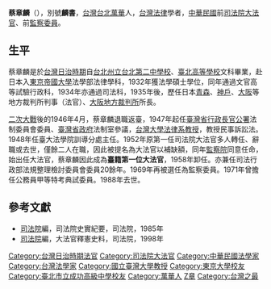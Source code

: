 '''蔡章麟'''（{{bd|1908年|10月31日|1988年|11月1日|catIdx=Cai蔡}}），別號'''麟書'''，[[台灣|台灣]][[台北市|台北]][[萬華區|萬華]]人，[[台灣|台灣]][[法律|法律]]學者，[[中華民國|中華民國]]前[[司法院大法官|司法院大法官]]、前[[監察委員|監察委員]]。

==生平==
蔡章麟是於[[台灣日治時期|台灣日治時期]]自[[台北州立台北第二中學校|台北州立台北第二中學校]]、[[臺北高等學校|臺北高等學校]]文科畢業，赴日本入[[東京帝國大學|東京帝國大學]]法學部法律學科，1932年獲法學碩士學位，同年通過文官高等試驗行政科，1934年亦通過司法科，1935年後，歷任日本[[青森縣|青森]]、[[神戶|神戶]]、[[大阪市|大阪]]等地方裁判所判事（法官）、[[大阪地方裁判所|大阪地方裁判所]]所長。

[[二次大戰|二次大戰]]後的1946年4月，蔡章麟退職返臺，1947年起任[[臺灣省行政長官公署|臺灣省行政長官公署]]法制委員會委員、[[臺灣省政府|臺灣省政府]]法制室參議，[[台灣大學|台灣大學]][[法律系|法律系]][[教授|教授]]，教授民事訴訟法。1948年任臺大法學院訓導分處主任。1952年原第一任司法院大法官多人轉任、辭職或去世，僅餘二人在職，因此被提名為大法官以補缺額，同年[[監察院|監察院]]同意任命，始出任大法官，蔡章麟因此成為'''臺籍第一位大法官'''，1958年卸任。亦兼任司法行政部法規整理檢討委員會委員20餘年。1969年再被選任為監察委員。1971年曾擔任公務員甲等特考典試委員。1988年去世。

==參考文獻==
{{refbegin}}
*[[司法院|司法院]]編，司法院史實紀要，司法院，1985年
*[[司法院|司法院]]編，大法官釋憲史料，司法院，1998年
{{refend}}
{{第一屆增選監察委員}}
{{中華民國歷屆司法院大法官列表}}
{{日本裁判所}}

{{DEFAULTSORT:Cai蔡}}
[[Category:台灣日治時期法官|Category:台灣日治時期法官]]
[[Category:司法院大法官|Category:司法院大法官]]
[[Category:中華民國法學家|Category:中華民國法學家]]
[[Category:台灣法學家|Category:台灣法學家]]
[[Category:國立臺灣大學教授|Category:國立臺灣大學教授]]
[[Category:東京大學校友|Category:東京大學校友]]
[[Category:臺北市立成功高級中學校友|Category:臺北市立成功高級中學校友]]
[[Category:萬華人|Category:萬華人]]
[[Category:蔡姓|Z章]]
[[Category:台灣之最|Category:台灣之最]]
